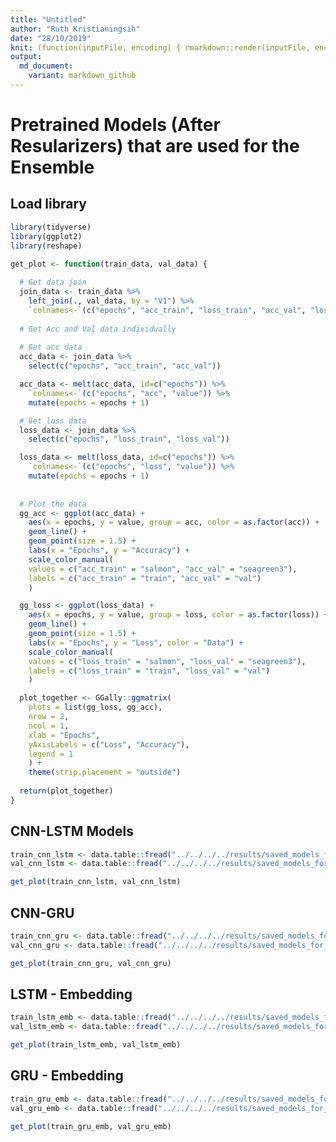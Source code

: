 ```yaml
---
title: "Untitled"
author: "Ruth Kristianingsih"
date: "28/10/2019"
knit: (function(inputFile, encoding) { rmarkdown::render(inputFile, encoding = encoding, output_dir = here::here("reports", stringr::str_remove(getwd(), here::here("scripts/r-scripts/")))) })
output:
  md_document:
    variant: markdown_github
---
```


# Pretrained Models (After Resularizers) that are used for the Ensemble 

## Load library

```r
library(tidyverse)
library(ggplot2)
library(reshape)
```

```r
get_plot <- function(train_data, val_data) {
  
  # Get data join
  join_data <- train_data %>% 
    left_join(., val_data, by = "V1") %>% 
    `colnames<-`(c("epochs", "acc_train", "loss_train", "acc_val", "loss_val"))
  
  # Get Acc and Val data individually
  
  # Get acc data
  acc_data <- join_data %>% 
    select(c("epochs", "acc_train", "acc_val")) 

  acc_data <- melt(acc_data, id=c("epochs")) %>% 
    `colnames<-`(c("epochs", "acc", "value")) %>% 
    mutate(epochs = epochs + 1)

  # Get loss data
  loss_data <- join_data %>% 
    select(c("epochs", "loss_train", "loss_val")) 

  loss_data <- melt(loss_data, id=c("epochs")) %>% 
    `colnames<-`(c("epochs", "loss", "value")) %>% 
    mutate(epochs = epochs + 1)
  
  
  # Plot the data
  gg_acc <- ggplot(acc_data) +
    aes(x = epochs, y = value, group = acc, color = as.factor(acc)) +
    geom_line() +
    geom_point(size = 1.5) +
    labs(x = "Epochs", y = "Accuracy") +
    scale_color_manual(
    values = c("acc_train" = "salmon", "acc_val" = "seagreen3"),
    labels = c("acc_train" = "train", "acc_val" = "val")
    )

  gg_loss <- ggplot(loss_data) +
    aes(x = epochs, y = value, group = loss, color = as.factor(loss)) +
    geom_line() +
    geom_point(size = 1.5) +
    labs(x = "Epochs", y = "Loss", color = "Data") +
    scale_color_manual(
    values = c("loss_train" = "salmon", "loss_val" = "seagreen3"),
    labels = c("loss_train" = "train", "loss_val" = "val")
    )

  plot_together <- GGally::ggmatrix(
    plots = list(gg_loss, gg_acc),
    nrow = 2,
    ncol = 1,
    xlab = "Epochs",
    yAxisLabels = c("Loss", "Accuracy"),
    legend = 1
    ) +
    theme(strip.placement = "outside")
  
  return(plot_together)
}
```




## CNN-LSTM Models

```r
train_cnn_lstm <- data.table::fread("../../../../results/saved_models_for_ensemble/cnn_lstm/history_results/df_results_train_saved_model.csv")
val_cnn_lstm <- data.table::fread("../../../../results/saved_models_for_ensemble/cnn_lstm/history_results/df_results_val_cnn_lstm_saved_model.csv")
```

```r
get_plot(train_cnn_lstm, val_cnn_lstm)
```


## CNN-GRU

```r
train_cnn_gru <- data.table::fread("../../../../results/saved_models_for_ensemble/cnn-gru/history_results/df_results_train_cnn_gru_saved_model1.csv")
val_cnn_gru <- data.table::fread("../../../../results/saved_models_for_ensemble/cnn-gru/history_results/df_results_val_cnn_gru_saved_model1.csv")
```

```r
get_plot(train_cnn_gru, val_cnn_gru)
```


## LSTM - Embedding

```r
train_lstm_emb <- data.table::fread("../../../../results/saved_models_for_ensemble/lstm_emb/history_results/df_results_train_lstm_emb_saved_model1.csv")
val_lstm_emb <- data.table::fread("../../../../results/saved_models_for_ensemble/lstm_emb/history_results/df_results_val_lstm_emb_saved_model1.csv")
```

```r
get_plot(train_lstm_emb, val_lstm_emb)
```


## GRU - Embedding

```r
train_gru_emb <- data.table::fread("../../../../results/saved_models_for_ensemble/gru_emb/history_results/df_results_train_gru_emb_saved_model1.csv")
val_gru_emb <- data.table::fread("../../../../results/saved_models_for_ensemble/gru_emb/history_results/df_results_val_gru_emb_saved_model1.csv")
```

```r
get_plot(train_gru_emb, val_gru_emb)
```




